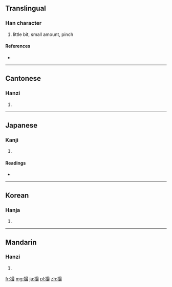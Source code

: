 {{also|攝}}
==Translingual==

===Han character===
{{Han char|rn=64|rad=手|as=12|sn=15|four=5604<sub>7</sub>|canj=手日尸水 (QASE)}}

# little bit, small amount, pinch

====References====
* {{Han ref|kx=0456.180|dkj=12748|dj=0805.120|hdz=31957.020|uh=64AE|ud=25774|bh=BCBC|bd=48316}}

----

==Cantonese==

===Hanzi===
{{yue-hanzi|jyut=|y=chyut3}}

# {{defn|Cantonese|sort=手12}}

----

==Japanese==

===Kanji===
{{ja-kanji|grade=c|rs=手12}}

# {{defn|Japanese|sort=手12}}

====Readings====
* {{ja-readings|on=[[さつ]] (satsu), [[さい]] (sai)|kun=[[とる]] (toru), [[つまむ]] (tsumamu), [[つまみ]] (tsumami)}}

----

==Korean==

===Hanja===
{{ko-hanja|hangeul=촬|eumhun=|rv=chwal|mr=ch'wal|y=chwal}}

# {{defn|Korean|sort=手12}}

----

==Mandarin==

===Hanzi===
{{cmn-hanzi|pin=[[cuō]] ([[cuo1]]), [[zuǒ]] ([[zuo3]])|wg=ts'o<sup>1</sup>, tso<sup>3</sup>}}

# {{defn|Mandarin|sort=手12}}

[[fr:撮]]
[[mg:撮]]
[[ja:撮]]
[[pl:撮]]
[[zh:撮]]